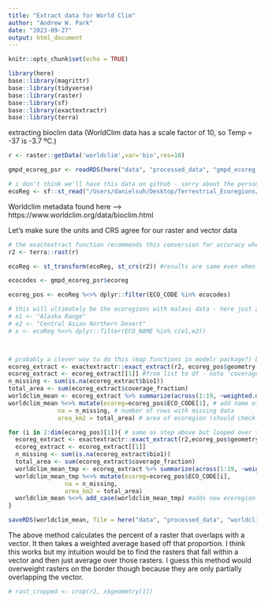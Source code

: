 ```yaml
---
title: "Extract data for World Clim"
author: "Andrew W. Park"
date: "2023-09-27"
output: html_document
---
```


```r
knitr::opts_chunk$set(echo = TRUE)
```

```r
library(here)
base::library(magrittr)
base::library(tidyverse)
base::library(raster)
base::library(sf)
base::library(exactextractr)
base::library(terra)
```

extracting bioclim data (WorldClim data has a scale factor of 10, so Temp = -37 is -3.7 ºC.)

```r
r <- raster::getData('worldclim',var='bio',res=10)

gmpd_ecoreg_psr <- readRDS(here("data", "processed_data", "gmpd_ecoreg_psr.rds"))

# i don't think we'll have this data on github - sorry about the personal path
ecoReg <- sf::st_read("/Users/danielsuh/Desktop/Terrestrial_Ecoregions/Terrestrial_Ecoregions.shp")

```


Worldclim metadata found here ---> https://www.worldclim.org/data/bioclim.html


Let's make sure the units and CRS agree for our raster and vector data

```r
# the exactextract function recommends this conversion for accuracy when extracting from raster stack
r2 <- terra::rast(r)

ecoReg <- st_transform(ecoReg, st_crs(r2)) #results are same even when I don't change the CRS this way
```




```r
ecocodes <- gmpd_ecoreg_psr$ecoreg

ecoreg_pos <- ecoReg %<>% dplyr::filter(ECO_CODE %in% ecocodes)

# this will ultimately be the ecoregions with malavi data - here just 2 as an example
# e1 <- "Alaska Range"
# e2 <- "Central Asian Northern Desert"
# x <- ecoReg %<>% dplyr::filter(ECO_NAME %in% c(e1,e2))



# probably a clever way to do this (map functions in modelr package?) but this method is not terrible
ecoreg_extract <- exactextractr::exact_extract(r2, ecoreg_pos$geometry[1]) #grabs world clim data for ecoregion - returned as list
ecoreg_extract <- ecoreg_extract[[1]] #from list to df - note 'coverage_fraction' is how much of raster cell falls within shape
n_missing <- sum(is.na(ecoreg_extract$bio1))
total_area <- sum(ecoreg_extract$coverage_fraction)
worldclim_mean <- ecoreg_extract %>% summarize(across(1:19, ~weighted.mean(., w = coverage_fraction, na.rm=T))) #mean for all 19 worldclim vars weighted by coverage_fraction
worldclim_mean %<>% mutate(ecoreg=ecoreg_pos$ECO_CODE[1], # add name of ecoregion
              na = n_missing, # number of rows with missing data
              area_km2 = total_area) # area of ecoregion (should check units)

for (i in 2:dim(ecoreg_pos)[1]){ # same as step above but looped over the remaining 2:n ecoregions
  ecoreg_extract <- exactextractr::exact_extract(r2,ecoreg_pos$geometry[i])
  ecoreg_extract <- ecoreg_extract[[1]]
  n_missing <- sum(is.na(ecoreg_extract$bio1))
  total_area <- sum(ecoreg_extract$coverage_fraction)
  worldclim_mean_tmp <- ecoreg_extract %>% summarize(across(1:19, ~weighted.mean(., w = coverage_fraction, na.rm=T)))
  worldclim_mean_tmp %<>% mutate(ecoreg=ecoreg_pos$ECO_CODE[i],
                na = n_missing,
                area_km2 = total_area)
  worldclim_mean %<>% add_case(worldclim_mean_tmp) #adds new ecoregion to the original y so y keeps growing and ends up as one df with all ecoregs and all 19 bioclim vars averaged
}

saveRDS(worldclim_mean, file = here("data", "processed_data", "worldclim_mean.rds"))
```

The above method calculates the percent of a raster that overlaps with a vector. It then takes a weighted average based off that proportion.
I think this works but my intuition would be to find the rasters that fall within a vector and then just average over those rasters.
I guess this method would overweight rasters on the border though because they are only partially overlapping the vector.
```r
# rast_cropped <- crop(r2, x$geometry[1])
```


